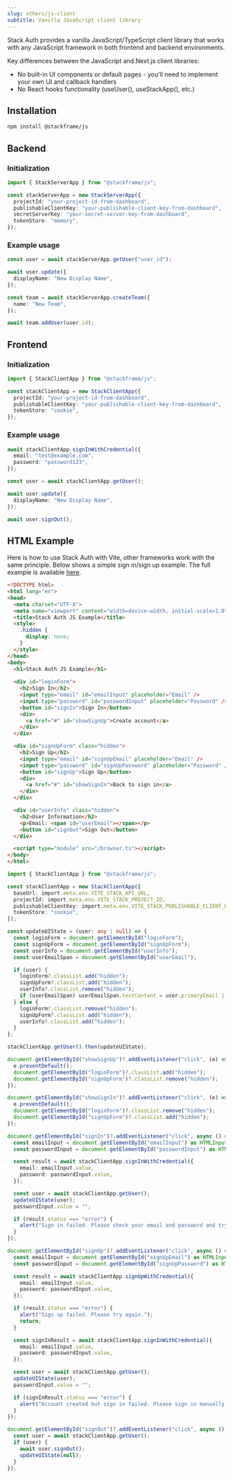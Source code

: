 ```yaml
---
slug: others/js-client
subtitle: Vanilla JavaScript client library
---
```


Stack Auth provides a vanilla JavaScript/TypeScript client library that works with any JavaScript framework in both frontend and backend environments.

Key differences between the JavaScript and Next.js client libraries:
- No built-in UI components or default pages - you'll need to implement your own UI and callback handlers
- No React hooks functionality (useUser(), useStackApp(), etc.)

## Installation

```bash
npm install @stackframe/js
```

## Backend

### Initialization

```typescript
import { StackServerApp } from "@stackframe/js";

const stackServerApp = new StackServerApp({
  projectId: "your-project-id-from-dashboard",
  publishableClientKey: "your-publishable-client-key-from-dashboard",
  secretServerKey: "your-secret-server-key-from-dashboard",
  tokenStore: "memory",
});
```

### Example usage

```typescript
const user = await stackServerApp.getUser("user_id");

await user.update({
  displayName: "New Display Name",
});

const team = await stackServerApp.createTeam({
  name: "New Team",
});

await team.addUser(user.id);
```

## Frontend

### Initialization

```typescript
import { StackClientApp } from "@stackframe/js";

const stackClientApp = new StackClientApp({
  projectId: "your-project-id-from-dashboard",
  publishableClientKey: "your-publishable-client-key-from-dashboard",
  tokenStore: "cookie",
});
```

### Example usage

```typescript
await stackClientApp.signInWithCredential({
  email: "test@example.com",
  password: "password123",
});

const user = await stackClientApp.getUser();

await user.update({
  displayName: "New Display Name",
});

await user.signOut();
```

## HTML Example

Here is how to use Stack Auth with Vite, other frameworks work with the same principle. Below shows a simple sign in/sign up example. The full example is available [here](https://github.com/stack-auth/stack/tree/main/examples/js-example).

```html title="index.html"
<!DOCTYPE html>
<html lang="en">
<head>
  <meta charset="UTF-8">
  <meta name="viewport" content="width=device-width, initial-scale=1.0">
  <title>Stack Auth JS Example</title>
  <style>
    .hidden {
      display: none;
    }
  </style>
</head>
<body>
  <h1>Stack Auth JS Example</h1>
  
  <div id="loginForm">
    <h2>Sign In</h2>
    <input type="email" id="emailInput" placeholder="Email" />
    <input type="password" id="passwordInput" placeholder="Password" />
    <button id="signIn">Sign In</button>
    <div>
      <a href="#" id="showSignUp">Create account</a>
    </div>
  </div>

  <div id="signUpForm" class="hidden">
    <h2>Sign Up</h2>
    <input type="email" id="signUpEmail" placeholder="Email" />
    <input type="password" id="signUpPassword" placeholder="Password" />
    <button id="signUp">Sign Up</button>
    <div>
      <a href="#" id="showSignIn">Back to sign in</a>
    </div>
  </div>

  <div id="userInfo" class="hidden">
    <h2>User Information</h2>
    <p>Email: <span id="userEmail"></span></p>
    <button id="signOut">Sign Out</button>
  </div>

  <script type="module" src="/browser.ts"></script>
</body>
</html>
```

```typescript title="browser.ts"
import { StackClientApp } from "@stackframe/js";

const stackClientApp = new StackClientApp({
  baseUrl: import.meta.env.VITE_STACK_API_URL,
  projectId: import.meta.env.VITE_STACK_PROJECT_ID,
  publishableClientKey: import.meta.env.VITE_STACK_PUBLISHABLE_CLIENT_KEY,
  tokenStore: "cookie",
});

const updateUIState = (user: any | null) => {
  const loginForm = document.getElementById("loginForm");
  const signUpForm = document.getElementById("signUpForm");
  const userInfo = document.getElementById("userInfo");
  const userEmailSpan = document.getElementById("userEmail");

  if (user) {
    loginForm?.classList.add("hidden");
    signUpForm?.classList.add("hidden");
    userInfo?.classList.remove("hidden");
    if (userEmailSpan) userEmailSpan.textContent = user.primaryEmail || "";
  } else {
    loginForm?.classList.remove("hidden");
    signUpForm?.classList.add("hidden");
    userInfo?.classList.add("hidden");
  }
};

stackClientApp.getUser().then(updateUIState);

document.getElementById("showSignUp")?.addEventListener("click", (e) => {
  e.preventDefault();
  document.getElementById("loginForm")?.classList.add("hidden");
  document.getElementById("signUpForm")?.classList.remove("hidden");
});

document.getElementById("showSignIn")?.addEventListener("click", (e) => {
  e.preventDefault();
  document.getElementById("loginForm")?.classList.remove("hidden");
  document.getElementById("signUpForm")?.classList.add("hidden");
});

document.getElementById("signIn")?.addEventListener("click", async () => {
  const emailInput = document.getElementById("emailInput") as HTMLInputElement;
  const passwordInput = document.getElementById("passwordInput") as HTMLInputElement;

  const result = await stackClientApp.signInWithCredential({
    email: emailInput.value,
    password: passwordInput.value,
  });

  const user = await stackClientApp.getUser();
  updateUIState(user);
  passwordInput.value = "";

  if (result.status === "error") {
    alert("Sign in failed. Please check your email and password and try again.");
  }
});

document.getElementById("signUp")?.addEventListener("click", async () => {
  const emailInput = document.getElementById("signUpEmail") as HTMLInputElement;
  const passwordInput = document.getElementById("signUpPassword") as HTMLInputElement;

  const result = await stackClientApp.signUpWithCredential({
    email: emailInput.value,
    password: passwordInput.value,
  });

  if (result.status === "error") {
    alert("Sign up failed. Please try again.");
    return;
  }

  const signInResult = await stackClientApp.signInWithCredential({
    email: emailInput.value,
    password: passwordInput.value,
  });

  const user = await stackClientApp.getUser();
  updateUIState(user);
  passwordInput.value = "";

  if (signInResult.status === "error") {
    alert("Account created but sign in failed. Please sign in manually.");
  }
});

document.getElementById("signOut")?.addEventListener("click", async () => {
  const user = await stackClientApp.getUser();
  if (user) {
    await user.signOut();
    updateUIState(null);
  }
});

```
